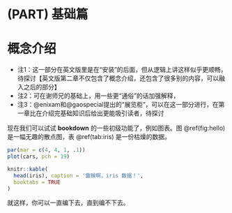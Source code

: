 \mainmatter

# (PART) 基础篇 {-}

# 概念介绍 {#concept}

- 注1：这一部分在英文版里是在“安装”的后面，但从逻辑上讲这样似乎更顺畅，待探讨【英文版第二章不仅包含了概念介绍，还包含了很多别的内容，可以融入之后的部分】
- 注2：可在谢师兄的基础上，用一些更“通俗”的话加强解释，
- 注3：@enixam和@gaospecial提出的“展览柜”，可以在这一部分进行，在第一章比在介绍完基础知识后给出更能吸引读者，待探讨

现在我们可以试试 **bookdown** 的一些初级功能了，例如图表。图 \@ref(fig:hello) 是一幅无趣的散点图，表 \@ref(tab:iris) 是一份枯燥的数据。

```{r hello, fig.cap='雷猴啊，散点图！', out.width='90%'}
par(mar = c(4, 4, 1, .1))
plot(cars, pch = 19)
```

```{r iris}
knitr::kable(
  head(iris), caption = '雷猴啊，iris 数据！',
  booktabs = TRUE
)
```

就这样，你可以一直编下去，直到编不下去。
